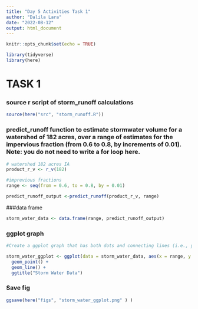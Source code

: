 ```yaml
---
title: "Day 5 Activities Task 1"
author: "Dalila Lara"
date: "2022-08-12"
output: html_document
---
```


```r
knitr::opts_chunk$set(echo = TRUE)
```

```r
library(tidyverse)
library(here)
```

# TASK 1
### source r script of storm_runoff calculations
```r
source(here("src", "storm_runoff.R"))
```


### predict_runoff function to estimate stormwater volume for a watershed of 182 acres, over a range of estimates for the impervious fraction (from 0.6 to 0.8, by increments of 0.01). Note: you do not need to write a for loop here.
```r
# watershed 182 acres IA
product_r_v <- r_v(182)

#imprevious fractions
range <- seq(from = 0.6, to = 0.8, by = 0.01)

predict_runoff_output <-predict_runoff(product_r_v, range)

```



###data frame
```r
storm_water_data <- data.frame(range, predict_runoff_output)
```

### ggplot graph
```r
#Create a ggplot graph that has both dots and connecting lines (i.e., you’ll layer geom_point() and geom_line(). Update axis labels. Export a png of your graph to the figs folder using ggsave.

storm_water_ggplot <- ggplot(data = storm_water_data, aes(x = range, y = predict_runoff_output) ) +
  geom_point() +
  geom_line() +
  ggtitle("Storm Water Data")
```


### Save fig 
```r
ggsave(here("figs", "storm_water_ggplot.png" ) )
```


